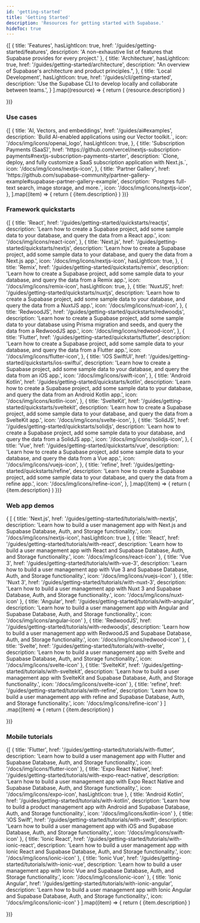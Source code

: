 ```yaml
---
id: 'getting-started'
title: 'Getting Started'
description: 'Resources for getting started with Supabase.'
hideToc: true
---
```


<div className="flex flex-col gap-12 my-12">

<div>

  <div className="grid grid-cols-12 gap-6 not-prose">
    {[
      {
        title: 'Features',
        hasLightIcon: true,
        href: '/guides/getting-started/features',
        description: 'A non-exhaustive list of features that Supabase provides for every project.'
      },
      {
        title: 'Architecture',
        hasLightIcon: true,
        href: '/guides/getting-started/architecture',
        description: "An overview of Supabase's architecture and product principles.",
      },
      {
        title: 'Local Development',
        hasLightIcon: true,
        href: '/guides/cli/getting-started',
        description: 'Use the Supabase CLI to develop locally and collaborate between teams.',
      }
    ].map((resource) => {
      return (
        <Link
          href={`${resource.href}`}
          key={resource.title}
          className={'col-span-12 md:col-span-4'}
          passHref
        >
          <GlassPanel {...resource} background={false} showIconBg={true}>
            {resource.description}
          </GlassPanel>
        </Link>
      )

})}

  </div>

</div>

</div>

### Use cases

<div className="grid lg:grid-cols-12 gap-6 not-prose">
  {[
    {
      title: 'AI, Vectors, and embeddings',
      href: '/guides/ai#examples',
      description: `Build AI-enabled applications using our Vector toolkit.`,
      icon: '/docs/img/icons/openai_logo',
      hasLightIcon: true,
    },
    {
      title: 'Subscription Payments (SaaS)',
      href: 'https://github.com/vercel/nextjs-subscription-payments#nextjs-subscription-payments-starter',
      description: `Clone, deploy, and fully customize a SaaS subscription application with Next.js.`,
      icon: '/docs/img/icons/nextjs-icon',
    },
    {
      title: 'Partner Gallery',
      href: 'https://github.com/supabase-community/partner-gallery-example#supabase-partner-gallery-example',
      description: `Postgres full-text search, image storage, and more.`,
      icon: '/docs/img/icons/nextjs-icon',
    },
  ].map((item) => {
    return (
      <Link href={`${item.href}`} key={item.title} passHref className={'col-span-4'}>
        <GlassPanel
          title={item.title}
          span="col-span-6"
          background={false}
          icon={item.icon}
          hasLightIcon={item.hasLightIcon}
        >
          {item.description}
        </GlassPanel>
      </Link>
    )
  })}
</div>

### Framework quickstarts

<div className="grid lg:grid-cols-12 gap-6 not-prose">
  {[
    {
      title: 'React',
      href: '/guides/getting-started/quickstarts/reactjs',
      description:
        'Learn how to create a Supabase project, add some sample data to your database, and query the data from a React app.',
      icon: '/docs/img/icons/react-icon',
    },
    {
      title: 'Next.js',
      href: '/guides/getting-started/quickstarts/nextjs',
      description:
        'Learn how to create a Supabase project, add some sample data to your database, and query the data from a Next.js app.',
      icon: '/docs/img/icons/nextjs-icon',
      hasLightIcon: true,
    },
    {
      title: 'Remix',
      href: '/guides/getting-started/quickstarts/remix',
      description:
        'Learn how to create a Supabase project, add some sample data to your database, and query the data from a Remix app.',
      icon: '/docs/img/icons/remix-icon',
      hasLightIcon: true,
    },
    {
      title: 'NuxtJS',
      href: '/guides/getting-started/quickstarts/nuxtjs',
      description:
        'Learn how to create a Supabase project, add some sample data to your database, and query the data from a NuxtJS app.',
      icon: '/docs/img/icons/nuxt-icon',
    },
    {
      title: 'RedwoodJS',
      href: '/guides/getting-started/quickstarts/redwoodjs',
      description:
        'Learn how to create a Supabase project, add some sample data to your database using Prisma migration and seeds, and query the data from a RedwoodJS app.',
      icon: '/docs/img/icons/redwood-icon',
    },
    {
      title: 'Flutter',
      href: '/guides/getting-started/quickstarts/flutter',
      description:
        'Learn how to create a Supabase project, add some sample data to your database, and query the data from a Flutter app.',
      icon: '/docs/img/icons/flutter-icon',
    },
    {
      title: 'iOS SwiftUI',
      href: '/guides/getting-started/quickstarts/ios-swiftui',
      description:
        'Learn how to create a Supabase project, add some sample data to your database, and query the data from an iOS app.',
      icon: '/docs/img/icons/swift-icon',
    },
    {
      title: 'Android Kotlin',
      href: '/guides/getting-started/quickstarts/kotlin',
      description:
        'Learn how to create a Supabase project, add some sample data to your database, and query the data from an Android Kotlin app.',
      icon: '/docs/img/icons/kotlin-icon',
    },
    {
      title: 'SvelteKit',
      href: '/guides/getting-started/quickstarts/sveltekit',
      description:
        'Learn how to create a Supabase project, add some sample data to your database, and query the data from a SvelteKit app.',
      icon: '/docs/img/icons/svelte-icon',
    },
    {
      title: 'SolidJS',
      href: '/guides/getting-started/quickstarts/solidjs',
      description:
        'Learn how to create a Supabase project, add some sample data to your database, and query the data from a SolidJS app.',
      icon: '/docs/img/icons/solidjs-icon',
    },
    {
      title: 'Vue',
      href: '/guides/getting-started/quickstarts/vue',
      description:
        'Learn how to create a Supabase project, add some sample data to your database, and query the data from a Vue app.',
      icon: '/docs/img/icons/vuejs-icon',
    },
    {
      title: 'refine',
      href: '/guides/getting-started/quickstarts/refine',
      description:
        'Learn how to create a Supabase project, add some sample data to your database, and query the data from a refine app.',
      icon: '/docs/img/icons/refine-icon',
    },
  ].map((item) => {
    return (
      <Link href={`${item.href}`} key={item.title} passHref className={'col-span-4'}>
        <GlassPanel
          title={item.title}
          span="col-span-6"
          background={false}
          icon={item.icon}
          hasLightIcon={item.hasLightIcon}
        >
          {item.description}
        </GlassPanel>
      </Link>
    )
  })}
</div>

### Web app demos

<div className="grid lg:grid-cols-12 gap-6 not-prose">
  {
  [
    {
      title: 'Next.js',
      href: '/guides/getting-started/tutorials/with-nextjs',
      description:
        'Learn how to build a user management app with Next.js and Supabase Database, Auth, and Storage functionality.',
      icon: '/docs/img/icons/nextjs-icon',
      hasLightIcon: true
    },
    {
      title: 'React',
      href: '/guides/getting-started/tutorials/with-react',
      description:
        'Learn how to build a user management app with React and Supabase Database, Auth, and Storage functionality.',
      icon: '/docs/img/icons/react-icon'
    },
    {
      title: 'Vue 3',
      href: '/guides/getting-started/tutorials/with-vue-3',
      description:
        'Learn how to build a user management app with Vue 3 and Supabase Database, Auth, and Storage functionality.',
      icon: '/docs/img/icons/vuejs-icon'
    },
    {
      title: 'Nuxt 3',
      href: '/guides/getting-started/tutorials/with-nuxt-3',
      description:
        'Learn how to build a user management app with Nuxt 3 and Supabase Database, Auth, and Storage functionality.',
      icon: '/docs/img/icons/nuxt-icon'
    },
    {
      title: 'Angular',
      href: '/guides/getting-started/tutorials/with-angular',
      description:
        'Learn how to build a user management app with Angular and Supabase Database, Auth, and Storage functionality.',
      icon: '/docs/img/icons/angular-icon'
    },
    {
      title: 'RedwoodJS',
      href: '/guides/getting-started/tutorials/with-redwoodjs',
      description:
        'Learn how to build a user management app with RedwoodJS and Supabase Database, Auth, and Storage functionality.',
      icon: '/docs/img/icons/redwood-icon'
    },
    {
      title: 'Svelte',
      href: '/guides/getting-started/tutorials/with-svelte',
      description:
        'Learn how to build a user management app with Svelte and Supabase Database, Auth, and Storage functionality.',
      icon: '/docs/img/icons/svelte-icon'
    },
    {
      title: 'SvelteKit',
      href: '/guides/getting-started/tutorials/with-sveltekit',
      description:
        'Learn how to build a user management app with SvelteKit and Supabase Database, Auth, and Storage functionality.',
      icon: '/docs/img/icons/svelte-icon'
    },
    {
      title: 'refine',
      href: '/guides/getting-started/tutorials/with-refine',
      description:
        'Learn how to build a user management app with refine and Supabase Database, Auth, and Storage functionality.',
      icon: '/docs/img/icons/refine-icon'
    }
  ]
.map((item) => {
    return (
      <Link href={`${item.href}`} key={item.title} passHref className={'col-span-4'}>
        <GlassPanel
          title={item.title}
          span="col-span-6"
          background={false}
          icon={item.icon}
          hasLightIcon={item.hasLightIcon}
        >
          {item.description}
        </GlassPanel>
      </Link>
    )

})}

</div>

### Mobile tutorials

<div className="grid lg:grid-cols-12 gap-6 not-prose">
  {[
    {
      title: 'Flutter',
      href: '/guides/getting-started/tutorials/with-flutter',
      description:
        'Learn how to build a user management app with Flutter and Supabase Database, Auth, and Storage functionality.',
      icon: '/docs/img/icons/flutter-icon'
    },
    {
      title: 'Expo React Native',
      href: '/guides/getting-started/tutorials/with-expo-react-native',
      description:
        'Learn how to build a user management app with Expo React Native and Supabase Database, Auth, and Storage functionality.',
      icon: '/docs/img/icons/expo-icon',
      hasLightIcon: true
    },
    {
      title: 'Android Kotlin',
      href: '/guides/getting-started/tutorials/with-kotlin',
      description:
        'Learn how to build a product management app with Android and Supabase Database, Auth, and Storage functionality.',
      icon: '/docs/img/icons/kotlin-icon'
    },
    {
      title: 'iOS Swift',
      href: '/guides/getting-started/tutorials/with-swift',
      description:
        'Learn how to build a user management app with iOS and Supabase Database, Auth, and Storage functionality.',
      icon: '/docs/img/icons/swift-icon'
    },
    {
      title: 'Ionic React',
      href: '/guides/getting-started/tutorials/with-ionic-react',
      description:
        'Learn how to build a user management app with Ionic React and Supabase Database, Auth, and Storage functionality.',
      icon: '/docs/img/icons/ionic-icon'
    },
    {
      title: 'Ionic Vue',
      href: '/guides/getting-started/tutorials/with-ionic-vue',
      description:
        'Learn how to build a user management app with Ionic Vue and Supabase Database, Auth, and Storage functionality.',
      icon: '/docs/img/icons/ionic-icon'
    },
    {
      title: 'Ionic Angular',
      href: '/guides/getting-started/tutorials/with-ionic-angular',
      description:
        'Learn how to build a user management app with Ionic Angular and Supabase Database, Auth, and Storage functionality.',
      icon: '/docs/img/icons/ionic-icon'
    }
  ].map((item) => {
    return (
      <Link href={`${item.href}`} key={item.title} passHref className={'col-span-4'}>
        <GlassPanel
          title={item.title}
          span="col-span-6"
          background={false}
          icon={item.icon}
          hasLightIcon={item.hasLightIcon}
        >
          {item.description}
        </GlassPanel>
      </Link>
    )

})}

</div>
